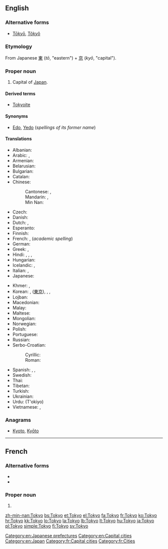 {{also|tokyō|tōkyo|tōkyō|Tōkyō}}
==English==
{{wikipedia}}

===Alternative forms===
* [[Tōkyō]], [[Tôkyô]]

===Etymology===
From Japanese [[東]] (''tō'', "eastern") + [[京]] (''kyō'', "capital").

===Proper noun===
{{en-proper noun}}

# Capital of [[Japan]].

====Derived terms====
* [[Tokyoite]]

====Synonyms====
* [[Edo]], [[Yedo]] (''spellings of its former name'')

====Translations====
{{trans-top|capital of Japan}}
* Albanian: {{t-|sq|Tokio|xs=Albanian}}
* Arabic: {{t-|ar|طوكيو|m|tr=Tuukyu}},  {{t-|ar|توكيو|m|tr=tuukyu}}
* Armenian: {{t-|hy|Տոկիո|tr=Tokio}}
* Belarusian: {{t-|be|Токіё|m|tr=Tókijo|xs=Belarusian}}
* Bulgarian: {{t-|bg|Токио|m}}
* Catalan: {{t-|ca|Tòquio|m}}
* Chinese:
*: Cantonese: {{tø|yue|東京|sc=Hani}}, {{tø|yue|东京|tr=dung1ging1|sc=Hani}}
*: Mandarin: {{t-|cmn|東京|sc=Hani}}, {{t-|cmn|东京|tr=Dōngjīng|sc=Hani}}
*: Min Nan: {{t+|nan|Tang-kiaⁿ|xs=Min Nan}}
* Czech: {{t+|cs|Tokio|n}}
* Danish: {{t|da|Tokyo}}
* Dutch: {{t+|nl|Tokio}}, {{t-|nl|Tokyo}}
* Esperanto: {{t-|eo|Tokio|xs=Esperanto}}
* Finnish: {{t+|fi|Tokio}}
* French: {{t+|fr|Tokyo}}, (''academic spelling'') {{t+|fr|Tōkyō}}
* German: {{t+|de|Tokio}}
* Greek: {{t+|el|Τόκιο|n|tr=Tókio}}, {{t-|el|Τόκυο|n|tr=Tókyo}}
* Hindi: {{t-|hi|टोक्यो|tr=T'okyo|xs=Hindi}}, {{t-|hi|टोकियो|tr=T'okiyo|xs=Hindi}}, {{t-|hi|तोक्यो|tr=Tokyo|xs=Hindi}}, {{t-|hi|तोकियो|tr=Tokiyo|xs=Hindi}}
* Hungarian: {{t+|hu|Tokió}}
* Icelandic: {{t-|is|Tókýó}}, {{t-|is|Tókíó}}
* Italian: {{t-|it|Tokyo|f}}, {{t-|it|Tokio}}
* Japanese: {{t+|ja|東京|tr=とうきょう, Tōkyō}}
{{trans-mid}}
* Khmer: {{t-|km|តូក្យូ|tr=togyo|sc=Khmr}}, {{t-|km|ទីក្រុងតូក្យូ|tr=dtī grong togyo|sc=Khmr}}
* Korean: {{t+|ko|도쿄|tr=Dokyo|sc=Hang}}, {{t+|ko|동경|tr=Donggyeong|sc=Hang}} ([[東京]]), {{t+|ko|토쿄|tr=Tokyo|sc=Hang}}, {{t-|ko|토오쿄오|tr=Tookyoo|sc=Hang}}, {{t-|ko|토우쿄우|tr=Toukyou|sc=Hang}}
* Lojban: {{t-|jbo|tokios.}}
* Macedonian: {{t-|mk|Токио|m|tr=Tókio}}
* Malay: {{t-|ms|Tokyo}}
* Maltese: {{t-|mt|Tokjo|xs=Maltese}}
* Mongolian: {{t-|mn|Токио|tr=Tokio|sc=Cyrl|xs=Mongolian}}
* Norwegian: {{t-|no|Tokyo}}
* Polish: {{t+|pl|Tokio|n}}
* Portuguese: {{t-|pt|Tóquio|m}}
* Russian: {{t-|ru|Токио|m|tr=Tókio}} {{indeclinable}}
* Serbo-Croatian:
*: Cyrillic: {{t-|sh|Токио|m|alt=То̏кио|sc=Cyrl|xs=Serbo-Croatian}}
*: Roman: {{t-|sh|Tokio|m|alt=Tȍkio|xs=Serbo-Croatian}}
* Spanish: {{t+|es|Tokio}}, {{qualifier|rare}} {{t-|es|Tokyo|m}}, {{t+|es|Tóquio|m}}
* Swedish: {{t+|sv|Tokyo}}
* Thai: {{t+|th|โตเกียว|tr=tōgieow}}
* Tibetan: {{t-|bo|ཐོ་ཁེ་ཡོ།|sc=Tibt}}
* Turkish: {{t-|tr|Tokyo}}
* Ukrainian: {{t+|uk|Токіо|m|tr=Tókio|xs=Ukrainian}}
* Urdu: {{fa-Arab|[[ٹوکیو]]}} (T'okiyo)
* Vietnamese: {{t-|vi|Tokyo|xs=Vietnamese}},  {{t-|vi|Đông Kinh Đô|xs=Vietnamese}}
{{trans-bottom}}

===Anagrams===
* [[Kyoto#English|Kyoto]], [[Kyōto#English|Kyōto]]

[[Category:en:Japanese prefectures]]
[[Category:en:Capital cities]]
[[Category:en:Japan]]

----

==French==
{{wikipedia|lang=fr}}

===Alternative forms===
* {{l|fr|Tōkyō}}
* {{l|fr|Tôkyô}}

===Proper noun===
{{fr-proper noun|m}}

# {{l|en|Tokyo}}

[[Category:fr:Capital cities]]
[[Category:fr:Cities]]

[[zh-min-nan:Tokyo]]
[[bs:Tokyo]]
[[et:Tokyo]]
[[el:Tokyo]]
[[fa:Tokyo]]
[[fr:Tokyo]]
[[ko:Tokyo]]
[[hr:Tokyo]]
[[kk:Tokyo]]
[[lo:Tokyo]]
[[la:Tokyo]]
[[lb:Tokyo]]
[[lt:Tokyo]]
[[hu:Tokyo]]
[[ja:Tokyo]]
[[pl:Tokyo]]
[[simple:Tokyo]]
[[fi:Tokyo]]
[[sv:Tokyo]]